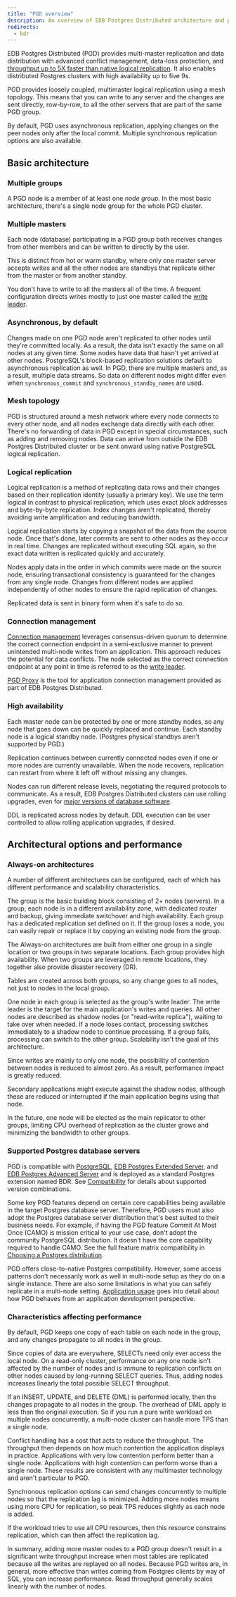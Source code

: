 ```yaml
---
title: "PGD overview"
description: An overview of EDB Postgres Distributed architecture and performance characteristics
redirects: 
  - bdr
---
```


EDB Postgres Distributed (PGD) provides multi-master replication and data distribution with advanced conflict management, data-loss protection, and [throughput up to 5X faster than native logical replication](https://www.enterprisedb.com/blog/performance-improvements-edb-postgres-distributed). It also enables distributed Postgres clusters with high availability up to five 9s.

PGD provides loosely coupled, multimaster logical replication using a mesh topology. This means that you can write to any server and the changes are sent directly, row-by-row, to all the other servers that are part of the same PGD group.

By default, PGD uses asynchronous replication, applying changes on the peer nodes only after the local commit. Multiple synchronous replication options are also available.

## Basic architecture

### Multiple groups

A PGD node is a member of at least one *node group*. In the most basic architecture, there's a single node group for the whole PGD cluster.

### Multiple masters

Each node (database) participating in a PGD group both receives changes from other members and can be written to directly by the user.

This is distinct from hot or warm standby, where only one master server accepts writes and all the other nodes are standbys that replicate either from the master or from another standby.

You don't have to write to all the masters all of the time. A frequent configuration directs writes mostly to just one master called the [write leader](../terminology/#write-leader).

### Asynchronous, by default

Changes made on one PGD node aren't replicated to other nodes until they're committed locally. As a result, the data isn't exactly the same on all nodes at any given time. Some nodes have data that hasn't yet arrived at other nodes. PostgreSQL's block-based replication solutions default to asynchronous replication as well. In PGD, there are multiple masters and, as a result, multiple data streams. So data on different nodes might differ even when `synchronous_commit` and `synchronous_standby_names` are used.

### Mesh topology

PGD is structured around a mesh network where every node connects to every other node, and all nodes exchange data directly with each other. There's no forwarding of data in PGD except in special circumstances, such as adding and removing nodes. Data can arrive from outside the EDB Postgres Distributed cluster or be sent onward using native PostgreSQL logical replication.

### Logical replication

Logical replication is a method of replicating data rows and their changes based on their replication identity (usually a primary key). We use the term logical in contrast to physical replication, which uses exact block addresses and byte-by-byte replication. Index changes aren't replicated, thereby avoiding write amplification and reducing bandwidth.

Logical replication starts by copying a snapshot of the data from the source node. Once that's done, later commits are sent to other nodes as they occur in real time. Changes are replicated without executing SQL again, so the exact data written is replicated quickly and accurately.

Nodes apply data in the order in which commits were made on the source node, ensuring transactional consistency is guaranteed for the changes from any single node. Changes from different nodes are applied independently of other nodes to ensure the rapid replication of changes.

Replicated data is sent in binary form when it's safe to do so.


### Connection management

[Connection management](../routing) leverages consensus-driven quorum to determine the correct connection endpoint in a semi-exclusive manner to prevent unintended multi-node writes from an application. This approach reduces the potential for data conflicts. The node selected as the correct connection endpoint at any point in time is referred to as the [write leader](../terminology/#write-leader).

[PGD Proxy](../routing/proxy) is the tool for application connection management provided as part of EDB Postgres Distributed.

### High availability

Each master node can be protected by one or more standby nodes, so any node that goes down can be quickly replaced and continue. Each standby node is a logical standby node. 
(Postgres physical standbys aren't supported by PGD.)

Replication continues between currently connected nodes even if one or more nodes are currently unavailable. When the node recovers, replication can restart from where it left off without missing any changes.

Nodes can run different release levels, negotiating the required protocols to communicate. As a result, EDB Postgres Distributed clusters can use rolling upgrades, even for [major versions of database software](https://www.enterprisedb.com/docs/pgd/latest/upgrades/upgrading_major_rolling/).

DDL is replicated across nodes by default. DDL execution can be user controlled to allow rolling application upgrades, if desired.

## Architectural options and performance

### Always-on architectures

A number of different architectures can be configured, each of which has different performance and scalability characteristics.

The group is the basic building block consisting of 2+ nodes (servers). In a group, each node is in a different availability zone, with dedicated router and backup, giving immediate switchover and high availability. Each group has a dedicated replication set defined on it. If the group loses a node, you can easily repair or replace it by copying an existing node from the group.

The Always-on architectures are built from either one group in a single location or two groups in two separate locations. Each group provides high availability. When two groups are leveraged in remote locations, they together also provide disaster recovery (DR).

Tables are created across both groups, so any change goes to all nodes, not just to nodes in the local group.

One node in each group is selected as the group's write leader. The write leader is the target for the main application's writes and queries. All other nodes are described as shadow nodes (or "read-write replica"), waiting to take over when needed. If a node loses contact, processing switches immediately to a shadow node to continue processing. If a group fails, processing can switch to the other group. Scalability isn't the goal of this architecture.

Since writes are mainly to only one node, the possibility of contention between nodes is reduced to almost zero. As a result, performance impact is greatly reduced.

Secondary applications might execute against the shadow nodes, although these are reduced or interrupted if the main application begins using that node.

In the future, one node will be elected as the main replicator to other groups, limiting CPU overhead of replication as the cluster grows and minimizing the bandwidth to other groups.

### Supported Postgres database servers

PGD is compatible with [PostgreSQL](https://www.postgresql.org/), [EDB Postgres Extended Server](https://techsupport.enterprisedb.com/customer_portal/sw/2ndqpostgres/), and [EDB Postgres Advanced Server](/epas/latest) and is deployed as a standard Postgres extension named BDR. See [Compatibility](../#compatibility) for details about supported version combinations.

Some key PGD features depend on certain core capabilities being available in the target Postgres database server. Therefore, PGD users must also adopt the Postgres database server distribution that's best suited to their business needs. For example, if having the PGD feature Commit At Most Once (CAMO) is mission critical to your use case, don't adopt the community PostgreSQL distribution. It doesn't have the core capability required to handle CAMO. See the full feature matrix compatibility in [Choosing a Postgres distribution](../planning/choosing_server/).

PGD offers close-to-native Postgres compatibility. However, some access patterns don't necessarily work as well in multi-node setup as they do on a single instance. There are also some limitations in what you can safely replicate in a multi-node setting. [Application usage](../appusage) goes into detail about how PGD behaves from an application development perspective.

### Characteristics affecting performance

By default, PGD keeps one copy of each table on each node in the group, and any changes propagate to all nodes in the group.

Since copies of data are everywhere, SELECTs need only ever access the local node. On a read-only cluster, performance on any one node isn't affected by the number of nodes and is immune to replication conflicts on other nodes caused by long-running SELECT queries. Thus, adding nodes increases linearly the total possible SELECT throughput.

If an INSERT, UPDATE, and DELETE (DML) is performed locally, then the changes propagate to all nodes in the group. The overhead of DML apply is less than the original execution. So if you run a pure write workload on multiple nodes concurrently, a multi-node cluster can handle more TPS than a single node.

Conflict handling has a cost that acts to reduce the throughput. The throughput then depends on how much contention the application displays in practice. Applications with very low contention perform better than a single node. Applications with high contention can perform worse than a single node. These results are consistent with any multimaster technology and aren't particular to PGD.

Synchronous replication options can send changes concurrently to multiple nodes so that the replication lag is minimized. Adding more nodes means using more CPU for replication, so peak TPS reduces slightly as each node is added.

If the workload tries to use all CPU resources, then this resource constrains replication, which can then affect the replication lag.

In summary, adding more master nodes to a PGD group doesn't result in a significant write
throughput increase when most tables are replicated because all the writes are replayed on all nodes. Because PGD writes are, in general, more effective than writes coming from Postgres clients by way of SQL, you can increase performance. Read throughput generally scales linearly with the number of nodes.
